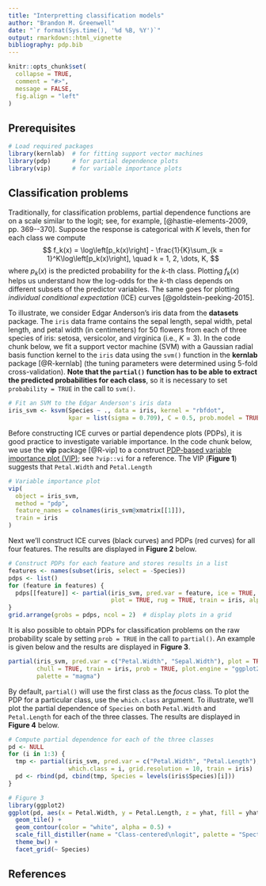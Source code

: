 ```yaml
---
title: "Interpretting classification models"
author: "Brandon M. Greenwell"
date: "`r format(Sys.time(), '%d %B, %Y')`"
output: rmarkdown::html_vignette
bibliography: pdp.bib
---
```


```r
knitr::opts_chunk$set(
  collapse = TRUE,
  comment = "#>",
  message = FALSE,
  fig.align = "left"
)
```


## Prerequisites

```r
# Load required packages
library(kernlab)  # for fitting support vector machines
library(pdp)      # for partial dependence plots
library(vip)      # for variable importance plots
```


## Classification problems

Traditionally, for classification problems, partial dependence functions are on a scale similar to the logit; see, for example, [@hastie-elements-2009, pp. 369--370]. Suppose the response is categorical with $K$ levels, then for each class we compute
$$
f_k(x) = \log\left[p_k(x)\right] - \frac{1}{K}\sum_{k = 1}^K\log\left[p_k(x)\right], \quad k = 1, 2, \dots, K,
$$
where $p_k(x)$ is the predicted probability for the $k$-th class. Plotting $f_k(x)$ helps us understand how the log-odds for the $k$-th class depends on different subsets of the predictor variables. The same goes for plotting *individual conditional expectation* (ICE) curves [@goldstein-peeking-2015].

To illustrate, we consider Edgar Anderson's iris data from the **datasets** package. The `iris` data frame contains the sepal length, sepal width, petal length, and petal width (in centimeters) for 50 flowers from each of three species of iris: setosa, versicolor, and virginica (i.e., $K = 3$). In the code chunk below, we fit a support vector machine (SVM) with a Gaussian radial basis function kernel to the `iris` data using the `svm()` function in the **kernlab** package [@R-kernlab] (the tuning parameters were determined using 5-fold cross-validation). **Note that the `partial()` function has to be able to extract the predicted probabilities for each class**, so it is necessary to set `probability = TRUE` in the call to `svm()`.

```r
# Fit an SVM to the Edgar Anderson's iris data
iris_svm <- ksvm(Species ~ ., data = iris, kernel = "rbfdot", 
                 kpar = list(sigma = 0.709), C = 0.5, prob.model = TRUE)
```

Before constructing ICE curves or partial dependence plots (PDPs), it is good practice to investigate variable importance. In the code chunk below, we use the **vip** package [@R-vip] to a construct [PDP-based variable importance plot (VIP)](https://arxiv.org/abs/1805.04755v1); see `?vip::vi` for a reference. The VIP (**Figure 1**) suggests that `Petal.Width` and `Petal.Length`

```r
# Variable importance plot
vip(
  object = iris_svm, 
  method = "pdp", 
  feature_names = colnames(iris_svm@xmatrix[[1]]), 
  train = iris
)
```

Next we'll construct ICE curves (black curves) and PDPs (red curves) for all four features. The results are displayed in **Figure 2** below.

```r
# Construct PDPs for each feature and stores results in a list
features <- names(subset(iris, select = -Species))
pdps <- list()
for (feature in features) {
  pdps[[feature]] <- partial(iris_svm, pred.var = feature, ice = TRUE, 
                             plot = TRUE, rug = TRUE, train = iris, alpha = 0.1)
}
grid.arrange(grobs = pdps, ncol = 2)  # display plots in a grid
```

It is also possible to obtain PDPs for classification problems on the raw probability scale by setting `prob = TRUE` in the call to `partial()`. An example is given below and the results are displayed in **Figure 3**.

```r
partial(iris_svm, pred.var = c("Petal.Width", "Sepal.Width"), plot = TRUE, 
        chull = TRUE, train = iris, prob = TRUE, plot.engine = "ggplot2",
        palette = "magma")
```

By default, `partial()` will use the first class as the *focus* class. To plot the PDP for a particular class, use the `which.class` argument. To illustrate, we'll plot the partial dependence of `Species` on both `Petal.Width` and `Petal.Length` for each of the three classes. The results are displayed in **Figure 4** below.

```r
# Compute partial dependence for each of the three classes
pd <- NULL
for (i in 1:3) {
  tmp <- partial(iris_svm, pred.var = c("Petal.Width", "Petal.Length"),
                 which.class = i, grid.resolution = 10, train = iris)
  pd <- rbind(pd, cbind(tmp, Species = levels(iris$Species)[i]))
}

# Figure 3
library(ggplot2)
ggplot(pd, aes(x = Petal.Width, y = Petal.Length, z = yhat, fill = yhat)) +
  geom_tile() +
  geom_contour(color = "white", alpha = 0.5) +
  scale_fill_distiller(name = "Class-centered\nlogit", palette = "Spectral") +
  theme_bw() +
  facet_grid(~ Species)
```


## References
